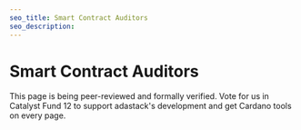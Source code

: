 ```yaml
---
seo_title: Smart Contract Auditors
seo_description:
---
```


# Smart Contract Auditors

This page is being peer-reviewed and formally verified. Vote for us in Catalyst Fund 12 to support adastack's development and get Cardano tools on every page.
